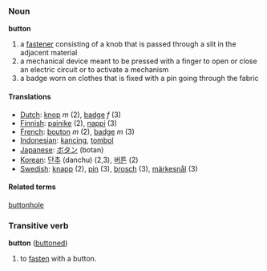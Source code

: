 === Noun ===
'''button'''

#a [[fastener]] consisting of a knob that is passed through a slit in the adjacent material
#a mechanical device meant to be pressed with a finger to open or close an electric circuit or to activate a mechanism
#a badge worn on clothes that is fixed with a pin going through the fabric


==== Translations ====
*[[Dutch]]: [[knop]] ''m'' (2), [[badge]] ''f'' (3)
*[[Finnish]]: [[painike]] (2), [[nappi]] (3)
*[[French]]: [[bouton]] ''m'' (2), [[badge]] ''m'' (3)
*[[Indonesian]]: [[kancing]], [[tombol]]
*[[Japanese]]: [[ボタン]] (botan)
*[[Korean]]: [[단추]] (danchu) (2,3), [[버튼]] (2)
*[[Swedish]]: [[knapp]] (2), [[pin]] (3), [[brosch]] (3), [[märkesnål]] (3)

==== Related terms ====
[[buttonhole]]

=== Transitive verb ===
'''button''' ([[buttoned]])

# to [[fasten]] with a button.
